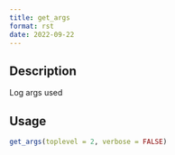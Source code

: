 ```yaml
--- 
title: get_args 
format: rst 
date: 2022-09-22 
--- 
```


## Description

Log args used


## Usage

```r
get_args(toplevel = 2, verbose = FALSE)
```


